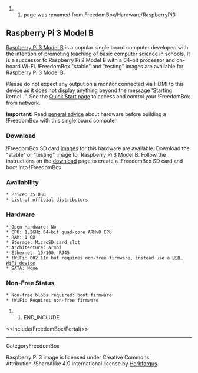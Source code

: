 ## page was renamed from FreedomBox/Hardware/RaspberryPi3
== Raspberry Pi 3 Model B ==

{{attachment:raspberrypi3.jpg|Raspberry Pi 3 Model B|width=640,height=421}}

[[https://www.raspberrypi.org/products/raspberry-pi-3-model-b/|Raspberry Pi 3 Model B]] is a popular single board computer developed with the intention of promoting teaching of basic computer science in schools.  It is a successor to Raspberry Pi 2 Model B with a 64-bit processor and on-board Wi-Fi.  !FreedomBox "stable" and "testing" images are available for Raspberry Pi 3 Model B.

Please do not expect any output on a monitor connected via HDMI to this device as it does not display anything beyond the message 'Starting kernel...'. See the [[FreedomBox/Manual/QuickStart|Quick Start page]] to access and control your !FreedomBox from network.

'''Important:''' Read [[FreedomBox/Hardware|general advice]] about hardware before building a !FreedomBox with this single board computer.

=== Download ===

!FreedomBox SD card [[FreedomBox/Download|images]] for this hardware are available.  Download the "stable" or "testing" image for Raspberry Pi 3 Model B.  Follow the instructions on the [[FreedomBox/Download|download]] page to create a !FreedomBox SD card and boot into !FreedomBox.

=== Availability ===

 * Price: 35 USD
 * [[https://www.raspberrypi.org/products/raspberry-pi-3-model-b/|List of official distributors]]

=== Hardware ===

 * Open Hardware: No
 * CPU: 1.2GHz 64-bit quad-core ARMv8 CPU
 * RAM: 1 GB
 * Storage: MicroSD card slot
 * Architecture: armhf
 * Ethernet: 10/100, RJ45
 * !WiFi: 802.11n but requires non-free firmware, instead use a [[FreedomBox/Hardware/USBWiFi|USB WiFi device]]
 * SATA: None

=== Non-Free Status ===

 * Non-free blobs required: boot firmware
 * !WiFi: Requires non-free firmware

## END_INCLUDE

<<Include(FreedomBox/Portal)>>

----
CategoryFreedomBox

Raspberry Pi 3 image is licensed under Creative Commons Attribution-!ShareAlike 4.0 International license by [[https://commons.wikimedia.org/wiki/File:Raspberry_Pi_3_Model_B.png|Herbfargus]].
